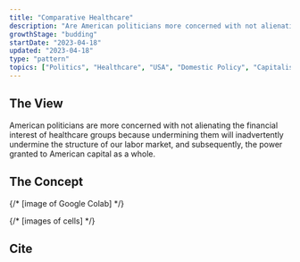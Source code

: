 ```yaml
---
title: "Comparative Healthcare"
description: "Are American politicians more concerned with not alienating the financial interest of the Healthcare Industry than the interests of thair citizenry?"
growthStage: "budding"
startDate: "2023-04-18"
updated: "2023-04-18"
type: "pattern"
topics: ["Politics", "Healthcare", "USA", "Domestic Policy", "Capitalism"]
---
```


<AssumedAudience >

</AssumedAudience >

<Spacer size = "small" />

<h2 className = "micro" >The View</h2 >

American politicians are more concerned with not alienating the financial interest of healthcare groups because undermining them will inadvertently undermine the structure of our labor market,
and subsequently, the power granted to American capital as a whole.

<Spacer size = "small" />

<h2 className = "micro" >The Concept</h2 >


{/* [image of Google Colab] */}


{/* [images of cells] */}


<Spacer size = "small" />

<h2 className = "micro" >Cite</h2 >




